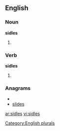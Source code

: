 
==English==

===Noun===
'''sidles'''

# {{plural of |[[sidle]]}}

===Verb===
'''sidles'''

# {{third-person singular of|[[sidle]]}}

===Anagrams===
* {{alphagram|deilss}}
* [[slides#English|slides]]

[[Category:English plurals]]

[[ar:sidles]]
[[vi:sidles]]